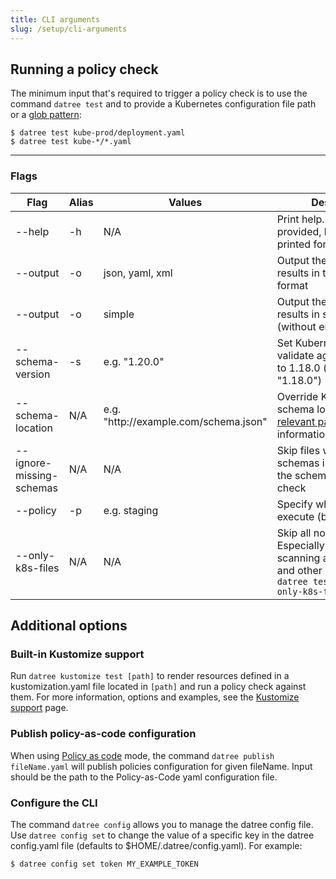 ```yaml
---
title: CLI arguments
slug: /setup/cli-arguments
---
```


## Running a policy check

The minimum input that's required to trigger a policy check is to use the command `datree test` and to provide a Kubernetes configuration file path or a [glob pattern](https://www.digitalocean.com/community/tools/glob):

```none
$ datree test kube-prod/deployment.yaml
$ datree test kube-*/*.yaml
```

---

### Flags

| Flag                     | Alias | Values                                 | Description                                                                                                                                        |
| ------------------------ | ----- | -------------------------------------- | -------------------------------------------------------------------------------------------------------------------------------------------------- |
| --help                   | -h    | N/A                                    | Print help. If a command is provided, help will be printed for that command                                                                        |
| --output                 | -o    | json, yaml, xml                        | Output the policy check results in the requested format                                                                                            |
| --output                 | -o    | simple                                 | Output the policy check results in simple text (without emoji or colors)                                                                           |
| --schema-version         | -s    | e.g. "1.20.0"                          | Set Kubernetes version to validate against.&#x20;Defaults to 1.18.0 (default "1.18.0")                                                             |
| --schema-location        | N/A   | e.g. "http\://example.com/schema.json" | Override Kubernetes schema location. See [relevant page](/setup/schema-validation#overriding-schemas-location---crd-support) for more information. |
| --ignore-missing-schemas | N/A   | N/A                                    | Skip files with missing schemas instead of failing the schema validation check                                                                     |
| --policy                 | -p    | e.g. staging                           | Specify which policy to execute (by policy name)                                                                                                   |
| --only-k8s-files         | N/A   | N/A                                    | Skip all non-K8s files.&#x20;Especially useful when scanning a dir with K8s and other config files:&#x20;`datree test *.yaml --only-k8s-files`     |

## Additional options

### Built-in Kustomize support

Run `datree kustomize test [path]` to render resources defined in a kustomization.yaml file located in `[path]` and run a policy check against them.
For more information, options and examples, see the [Kustomize support](/integrations/kustomize-support) page.

### Publish policy-as-code configuration

When using [Policy as code](/setup/policy-as-code) mode, the command `datree publish fileName.yaml` will publish policies configuration for given fileName. Input should be the path to the Policy-as-Code yaml configuration file.

### Configure the CLI

The command `datree config` allows you to manage the datree config file. Use `datree config set` to change the value of a specific key in the datree config.yaml file (defaults to $HOME/.datree/config.yaml). For example:

```none
$ datree config set token MY_EXAMPLE_TOKEN
```
